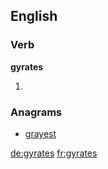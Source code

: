 ==English==

===Verb===
'''gyrates'''

# {{en-third-person singular of|gyrate}}

===Anagrams===
* [[grayest#English|grayest]]

[[de:gyrates]]
[[fr:gyrates]]